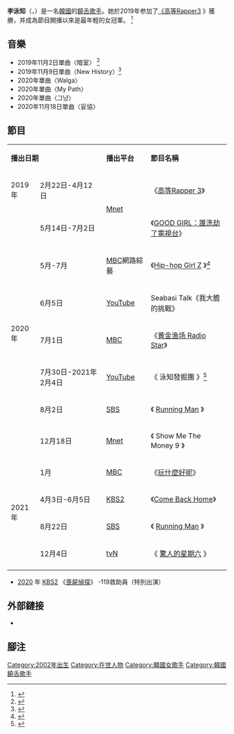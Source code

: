 {{藝人
| 姓名 = 李泳知
| 類型 = 女歌手
| 圖片 = File:Lee Young-ji in 291020.png
| 圖片尺寸 =
| 圖片簡介 = 
| 本名 = 李泳知
| 外文名 = 이영지
| 羅馬拼音 = Lee Young-ji
| 暱稱 = 
| 國籍 = {{KOR}}
| 出生日期 = {{Birth date and age|2002|9|10}}
| 出生地點 = {{KOR}}[[首爾特別市|首爾特別市]][[陽川區|陽川區]]
| 職業 = [[歌手|歌手]]、[[饒舌歌手|饒舌歌手]]
| 語言 = 韓文
| 第二外語 = 
| 教育程度 = 首爾新西高等學校 (畢業)<ref>{{cite news |title=이영지, 교복 입고 졸업 기쁨 만끽 ‘코쿤→박재범 축하’ |url=https://www.newsen.com/news_view.php?uid=202102051143166210 |work=뉴스엔 |date=2021-02-05 |language=ko |accessdate=2021-10-09 |archive-date=2021-10-09 |archive-url=https://web.archive.org/web/20211009155325/https://www.newsen.com/news_view.php?uid=202102051143166210 |dead-url=no }}</ref>
| 宗教信仰 = 
| 音樂類型 = [[嘻哈音樂|嘻哈]]、[[K-pop|K-pop]]
| 活躍年代 = 2019年至今
| 出道日期 = 
| 出道作品 = 
| 經紀公司 = MAINSTREAM（2019－）
| 網站 = [https://www.main-stream.net/ MAINSTREAM 官方網站]
}}

'''李泳知'''（{{kor|이영지|hanja=李泳知|rm=Lee Young-ji}}，{{bd|2002年|9月10日||}}）是一名[[大韩民国|韓國]]的[[饒舌|饒舌歌手]]。她於2019年参加了[[高等Rapper_3|《高等Rapper3]] 》獲勝，并成為節目開播以來是最年輕的女冠軍。 <ref>{{Cite news|title=‘고등래퍼3‘ 우승자 이영지 “내가 열망한 성공은 ‘맛있는 것 많이 먹는 삶‘“|url=http://news.khan.co.kr/kh_news/khan_art_view.html?artid=201904232113015&code=960802|work=|date=2019-04-24|accessdate=2021-03-02|archive-date=2020-06-30|archive-url=https://web.archive.org/web/20200630151216/http://news.khan.co.kr/kh_news/khan_art_view.html?artid=201904232113015&code=960802|dead-url=no}}</ref>

== 音樂 ==

* 2019年11月2日單曲〈暗室〉 <ref>{{Cite news|title=‘고등래퍼3’ 이영지, 내일(2일) 첫 싱글 ‘암실’ 발매…작사·작곡 참여|url=https://www.hankookilbo.com/News/Read/201911011020715190|work=한국일보|date=2019-11-01|accessdate=2021-03-02|archive-date=2020-07-03|archive-url=https://web.archive.org/web/20200703091907/https://www.hankookilbo.com/News/Read/201911011020715190|dead-url=no}}</ref>
* 2019年11月9日單曲〈New History〉<ref>{{Cite news|title=`고등래퍼3` 우승 이영지, 7일 두번째 싱글 `뉴 히스토리` 발표 - 스타투데이|url=https://www.mk.co.kr/star/musics/view/2019/11/915582/|work=스타투데이|date=2019-11-06|accessdate=2021-03-02|archive-date=2020-07-02|archive-url=https://web.archive.org/web/20200702223844/https://www.mk.co.kr/star/musics/view/2019/11/915582/|dead-url=no}}</ref>
* 2020年單曲〈Walga〉
* 2020年單曲〈My Path〉
* 2020年單曲〈그냥〉
* 2020年11月18日單曲〈妥協〉

== 節目 ==

{|class="wikitable"
|-style="background:pink; color:black" align="center"
|colspan="2"|'''播出日期'''
|'''播出平台'''
|'''節目名稱'''
|'''備註'''
|-
|2019年
|2月22日-4月12日
|rowspan="2"|[[Mnet|Mnet]]
|《[[高等Rapper_3|高等Rapper 3]]》
|獲得冠軍
|-
|rowspan="7"|2020年
|5月14日-7月2日
|《[[GOOD_GIRL：誰洗劫了電視台|GOOD GIRL：誰洗劫了電視台]]》
|固定
|-
|5月-7月
|[[文化廣播公司|MBC]]網路綜藝
|《[https://www.youtube.com/playlist?list=PLtqYizcPqxZTvizu79GK_Jf8BYVLJH_BJ Hip-hop Girl Z] {{Wayback|url=https://www.youtube.com/playlist?list=PLtqYizcPqxZTvizu79GK_Jf8BYVLJH_BJ |date=20210220061352 }} 》<ref>{{Cite news|title=MBC 웹예능 '본격 국힙 도장깨기 힙합걸Z', 난 슬플 땐 영지를 봐|url=http://www.cine21.com/news/view/?mag_id=95805|work=씨네21|date=2020-07-14|accessdate=2021-03-02|archive-date=2020-08-03|archive-url=https://web.archive.org/web/20200803122547/http://www.cine21.com/news/view/?mag_id=95805|dead-url=no}}</ref>
|固定
|-
|6月5日
|[[YouTube|YouTube]]
|Seabasi Talk《我大膽的挑戰》
|
|-
|7月1日
|[[文化廣播公司|MBC]]
|《[[黄金渔场_Radio_Star|黄金渔场 Radio Star]]》
|第675集出演
|-
|7月30日-2021年2月4日
|[[YouTube|YouTube]]
|《 泳知發掘團 》<ref>{{cite news|title=영지발굴단|url=https://youtube.com/channel/UCLGWAqMIr9qovNvqlnT2IXA|accessdate=2021-12-06|archive-date=2021-12-21|archive-url=https://web.archive.org/web/20211221044740/https://www.youtube.com/channel/UCLGWAqMIr9qovNvqlnT2IXA|dead-url=no}}</ref>
|固定主持
|-
|8月2日
|[[SBS_TV|SBS]] 
|《 [[Running_Man|Running Man]] 》
|第514集出演
|-
|12月18日
|[[Mnet|Mnet]]
|《 Show Me The Money 9 》
|助唱嘉賓
|-
|rowspan="4"|2021年
|1月
|[[文化廣播公司|MBC]] 
|《[[玩什麼好呢|玩什麼好呢]]》
|（2021 同居同樂特輯）
|-
|4月3日-6月5日
|[[KBS2|KBS2]]
|《[[Come_Back_Home|Come Back Home]]》
|固定主持
|-
|8月22日
|[[SBS_TV|SBS]] 
|《 [[Running_Man|Running Man]] 》
|第567集出演
|-
|12月4日
|[[tvN|tvN]]
|《 [[驚人的星期六|驚人的星期六]] 》
|第189集出演
|-
|}

* [[2020年|2020]] 年 [[KBS第2频道|KBS2]] 《[[喪屍偵探|喪屍偵探]]》 -119救助員（特別出演）

== 外部鏈接 ==

* {{Instagram|youngji_02}}

== 腳注 ==
{{Reflist}}
[[Category:2002年出生|Category:2002年出生]]
[[Category:在世人物|Category:在世人物]]
[[Category:韓國女歌手|Category:韓國女歌手]]
[[Category:韓國饒舌歌手|Category:韓國饒舌歌手]]